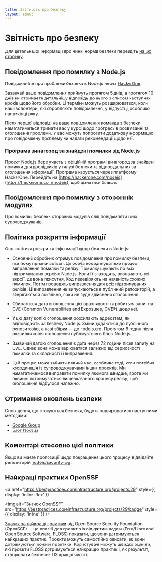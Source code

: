 ```yaml
---
title: Звітність про безпеку
layout: about
---
```


# Звітність про безпеку

Для детальнішої інформації про чинні норми безпеки перейдіть [на цю сторінку](https://github.com/nodejs/node/security/policy).

## Повідомлення про помилку в Node.js

Повідомляйте про проблеми безпеки в Node.js через [HackerOne](https://hackerone.com/nodejs).

Зазвичай ваше повідомлення приймуть протягом 5 днів, а протягом 10 днів ви отримаєте детальнішу відповідь до нього з описом наступних кроків щодо його обробки. Ці терміни можуть розширюватися, коли наші волонтери, які обробляють повідомлення, у відпустці, особливо наприкінці року.

Після першої відповіді на ваше повідомлення команда з безпеки намагатиметься тримати вас у курсі щодо прогресу в розв'язанні та оголошенні проблеми. У вас можуть попросити додаткову інформацію про повідомлену проблему чи надати рекомендації щодо неї.

### Програма винагород за знайдені помилки від Node.js

Проєкт Node.js бере участь в офіційній програмі винагород за знайдені помилки для дослідників у галузі безпеки та відповідальних за оголошення інформації. Програма керується через платформу HackerOne. Перейдіть на [https://hackerone.com/nodejs](https://hackerone.com/nodejs), щоб дізнатися більше.

## Повідомлення про помилку в сторонніх модулях

Про помилки безпеки сторонніх модулів слід повідомляти їхніх супроводжувачів.

## Політика розкриття інформації

Ось політика розкриття інформації щодо безпеки в Node.js:

- Основний обробник отримує повідомлення про помилку безпеки, яке йому призначається. Ця особа координуватиме процес виправлення помилки та релізу. Помилку шукають по всіх підтримуваних версіях Node.js. Коли її знаходять, визначають усі версії, де вона присутня. Код перевіряють на наявність схожих помилок. Потім проводять виправлення для всіх підтримуваних релізів. Ці виправлення не випускаються в публічний репозиторій, а зберігаються локально, поки не буде здійснено оголошення.

- Обирається дата оголошення цієї вразливості та робиться запит на CVE (Common Vulnerabilities and Exposures, CVE®) щодо неї.

- У цю дату копію оголошення розсилають адресатам, які відповідають за безпеку Node.js. Зміни додаються до публічного репозиторію, а нові збірки — до nodejs.org. Протягом 6 годин після розсилки копія оголошення публікується в блозі Node.js.

- Зазвичай датою оголошення є дата через 72 години після запиту на CVE. Однак вона може варіюватися залежно від серйозності помилки та складності її виправлення.

- Цей процес може зайняти певний час, особливо тоді, коли потрібна координація із супроводжувачами інших проєктів. Ми намагатимемося виправити помилку якомога швидше, проте ми повинні дотримуватися вищевказаного процесу релізу, щоб оголошення відбулося належно.

## Отримання оновлень безпеки

Сповіщення, що стосуються безпеки, будуть поширюватися наступними методами:

- [Google Group](https://groups.google.com/group/nodejs-sec)
- [Блог Node.js](/blog)

## Коментарі стосовно цієї політики

Якщо ви маєте пропозиції щодо покращення цього процесу, відвідайте репозиторій [nodejs/security-wg](https://github.com/nodejs/security-wg).

## Найкращі практики OpenSSF

<a
  href="https://bestpractices.coreinfrastructure.org/projects/29"
  style={{ display: 'inline-flex' }}
>
  <img
    alt="Значок OpenSSF"
    src="https://bestpractices.coreinfrastructure.org/projects/29/badge"
    style={{ display: 'inline' }}
  />
</a>

[Значок за найкращі практики](https://github.com/coreinfrastructure/best-practices-badge) від Open Source Security Foundation (OpenSSF) — це спосіб для проєктів із відкритим кодом (Free/Libre and Open Source Software, FLOSS) показати, що вони дотримуються найкращих практик. Проєкти можуть самостійно описати, як вони дотримуються кожної практики. Користувачі можуть швидко оцінити, які проєкти FLOSS дотримуються найкращих практик і, як результат, створювати безпечне ПЗ кращої якості.

